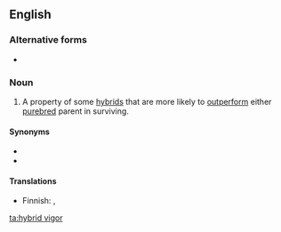 ==English==

===Alternative forms===
* {{l|en|hybrid vigour}}

===Noun===
{{en-noun|-}}
{{wikipedia}}

# A property of some [[hybrid]]s that are more likely to [[outperform]] either [[purebred]] parent in surviving.

====Synonyms====
* {{l|en|heterosis}}
* {{l|en|outbreeding enhancement}}

====Translations====
{{trans-top|property}}
* Finnish: {{t|fi|heteroosi}}, {{t|fi|risteytyselinvoima}}
{{trans-mid}}
{{trans-bottom}}

[[ta:hybrid vigor]]